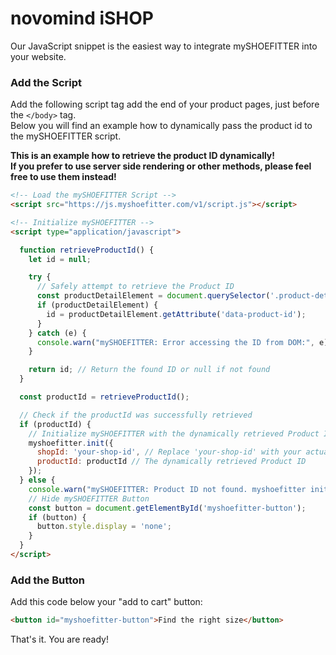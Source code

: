 # novomind iSHOP
 
Our JavaScript snippet is the easiest way to integrate mySHOEFITTER into your website.

### Add the Script

Add the following script tag add the end of your product pages, just before the `</body>` tag.  
Below you will find an example how to dynamically pass the product id to the mySHOEFITTER script.

**This is an example how to retrieve the product ID dynamically!  
If you prefer to use server side rendering or other methods, please feel free to use them instead!**

```html filename="index.html" copy
<!-- Load the mySHOEFITTER Script -->
<script src="https://js.myshoefitter.com/v1/script.js"></script>

<!-- Initialize mySHOEFITTER -->
<script type="application/javascript">

  function retrieveProductId() {
    let id = null;

    try {
      // Safely attempt to retrieve the Product ID
      const productDetailElement = document.querySelector('.product-detail');
      if (productDetailElement) {
        id = productDetailElement.getAttribute('data-product-id');
      }
    } catch (e) {
      console.warn("mySHOEFITTER: Error accessing the ID from DOM:", e);
    }

    return id; // Return the found ID or null if not found
  }

  const productId = retrieveProductId();

  // Check if the productId was successfully retrieved
  if (productId) {
    // Initialize mySHOEFITTER with the dynamically retrieved Product ID
    myshoefitter.init({
      shopId: 'your-shop-id', // Replace 'your-shop-id' with your actual shop ID
      productId: productId // The dynamically retrieved Product ID
    });
  } else {
    console.warn("mySHOEFITTER: Product ID not found. myshoefitter initialization skipped.");
    // Hide mySHOEFITTER Button
    const button = document.getElementById('myshoefitter-button');
    if (button) {
      button.style.display = 'none';
    }
  }
</script>
```

### Add the Button

Add this code below your "add to cart" button:

```html filename="index.html" {3} copy
<button id="myshoefitter-button">Find the right size</button>
```

That's it. You are ready!

